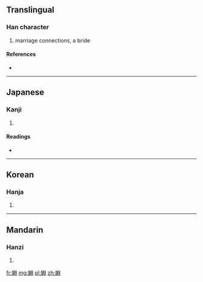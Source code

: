 {{also|姻}}
==Translingual==

===Han character===
{{Han char|rn=38|rad=女|as=08|sn=11|four=|canj=女中X中 (VLXL)|ids=⿰[[女]][[𣶒]]}}

# marriage connections, a bride

====References====
* {{Han ref|kx=0265.110|dkj=06429|dj=0532.090|hdz=21066.190|uh=5A63|ud=23139}}

----

==Japanese==

===Kanji===
{{ja-kanji|grade=|rs=女08}}

# {{defn|lang=ja|sort=女08}}

====Readings====
* {{ja-readings|on=[[いん]] (in)|kun=}}

----

==Korean==

===Hanja===
{{ko-hanja|hangeul=인|rv=in|mr=in}}

# {{defn|lang=ko|sort=女08}}

----

==Mandarin==

===Hanzi===
{{cmn-hanzi|pin=[[yīn]] ([[yin1]])|wg=yin<sup>1</sup>}}

# {{defn|lang=cmn|sort=女08}}

[[fr:婣]]
[[mg:婣]]
[[pl:婣]]
[[zh:婣]]